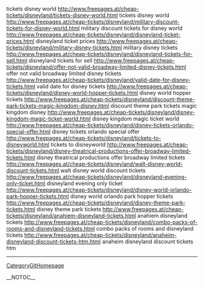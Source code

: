 tickets disney world http://www.freepages.at/cheap-tickets/disneyland/tickets-disney-world.html tickets disney world
http://www.freepages.at/cheap-tickets/disneyland/military-discount-tickets-for-disney-world.html military discount tickets for disney world
http://www.freepages.at/cheap-tickets/disneyland/disneyland-ticket-prices.html disneyland ticket prices
http://www.freepages.at/cheap-tickets/disneyland/military-disney-tickets.html military disney tickets
http://www.freepages.at/cheap-tickets/disneyland/disneyland-tickets-for-sell.html disneyland tickets for sell
http://www.freepages.at/cheap-tickets/disneyland/offer-not-valid-broadway-limited-disney-tickets.html offer not valid broadway limited disney tickets
http://www.freepages.at/cheap-tickets/disneyland/valid-date-for-disney-tickets.html valid date for disney tickets
http://www.freepages.at/cheap-tickets/disneyland/disney-world-hopper-tickets.html disney world hopper tickets
http://www.freepages.at/cheap-tickets/disneyland/discount-theme-park-tickets-magic-kingdom-disney.html discount theme park tickets magic kingdom disney
http://www.freepages.at/cheap-tickets/disneyland/disney-kingdom-magic-ticket-world.html disney kingdom magic ticket world
http://www.freepages.at/cheap-tickets/disneyland/disney-tickets-orlando-special-offer.html disney tickets orlando special offer
http://www.freepages.at/cheap-tickets/disneyland/tickets-to-disneyworld.html tickets to disneyworld
http://www.freepages.at/cheap-tickets/disneyland/disney-theatrical-productions-offer-broadway-limited-tickets.html disney theatrical productions offer broadway limited tickets
http://www.freepages.at/cheap-tickets/disneyland/walt-disney-world-discount-tickets.html walt disney world discount tickets
http://www.freepages.at/cheap-tickets/disneyland/disneyland-evening-only-ticket.html disneyland evening only ticket
http://www.freepages.at/cheap-tickets/disneyland/disney-world-orlando-park-hopper-tickets.html disney world orlando park hopper tickets
http://www.freepages.at/cheap-tickets/disneyland/disney-theme-park-tickets.html disney theme park tickets
http://www.freepages.at/cheap-tickets/disneyland/anahiem-disneyland-tickets.html anahiem disneyland tickets
http://www.freepages.at/cheap-tickets/disneyland/combo-packs-of-rooms-and-disneyland-tickets.html combo packs of rooms and disneyland tickets
http://www.freepages.at/cheap-tickets/disneyland/anaheim-disneyland-discount-tickets-htm.html anaheim disneyland discount tickets htm
----
[[CategoryGitHomepage]]

__NOTOC__